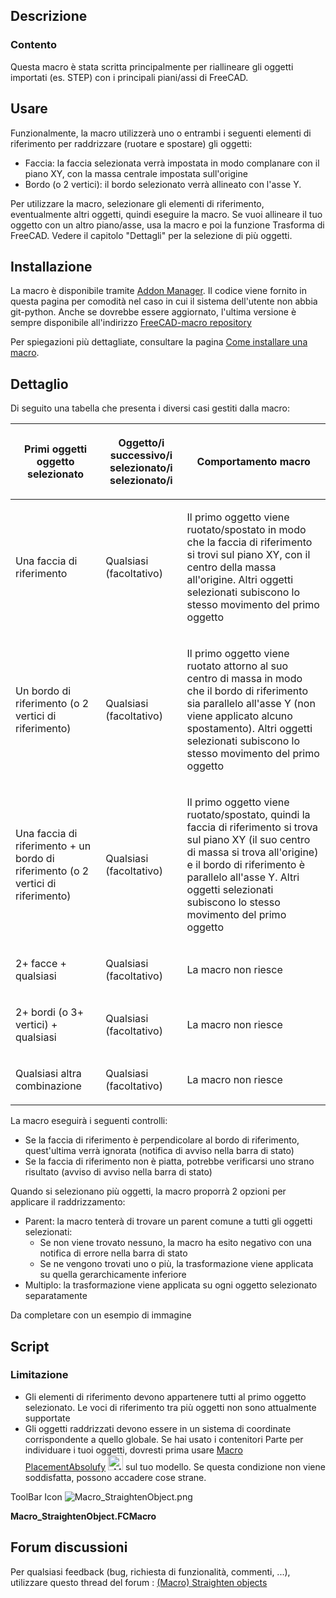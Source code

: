 <languages/>

<div class="mw-translate-fuzzy">
{{Macro/it
|Name=StraightenObject
|Name/it=StraightenObject
|Icon=Macro_StraightenObject.png
|Description=Questa macro allinea un oggetto con il sistema di coordinate FC secondo gli elementi di riferimento (faccia/bordo)<br/>Questa macro è stata scritta principalmente per riallineare gli oggetti importati (es. STEP) con i principali piani/assi di FreeCAD.<br/>A utilizzare la macro, selezionare gli elementi di riferimento, eventualmente altri oggetti, quindi eseguire la macro.
Se vuoi allineare il tuo oggetto con un altro piano/asse, usa la macro e poi la funzione Trasforma di FreeCAD.
Vedere il capitolo "Dettagli" per la selezione di più oggetti.
|Author=OpenBrain
|Date=2019-06-10
|Version=0.8
|FCVersion= 0.17+
|SeeAlso=[[Macro PlacementAbsolufy/it|Macro PlacementAbsolufy]] [[Image:Macro_PlacementAbsolufy.png|24px]]
|Download=[https://www.freecadweb.org/wiki/images/c/c9/Macro_StraightenObject.png ToolBar Icon]
}}
</div>

<span id="Description"></span>
==Descrizione==

<span id="Context"></span>
===Contento===

Questa macro è stata scritta principalmente per riallineare gli oggetti importati (es. STEP) con i principali piani/assi di FreeCAD.

<span id="Usage"></span>
==Usare==

Funzionalmente, la macro utilizzerà uno o entrambi i seguenti elementi di riferimento per raddrizzare (ruotare e spostare) gli oggetti:
* Faccia: la faccia selezionata verrà impostata in modo complanare con il piano XY, con la massa centrale impostata sull'origine
* Bordo (o 2 vertici): il bordo selezionato verrà allineato con l'asse Y.

Per utilizzare la macro, selezionare gli elementi di riferimento, eventualmente altri oggetti, quindi eseguire la macro.
Se vuoi allineare il tuo oggetto con un altro piano/asse, usa la macro e poi la funzione Trasforma di FreeCAD.
Vedere il capitolo "Dettagli" per la selezione di più oggetti.

<span id="Installation"></span>
==Installazione==

La macro è disponibile tramite [[Std AddonMgr/it|Addon Manager]].
Il codice viene fornito in questa pagina per comodità nel caso in cui il sistema dell'utente non abbia git-python. Anche se dovrebbe essere aggiornato, l'ultima versione è sempre disponibile all'indirizzo [https://github.com/FreeCAD/FreeCAD-macros/blob/master/Utility/StraightenObject.FCMacro FreeCAD-macro repository]

Per spiegazioni più dettagliate, consultare la pagina [[How to install macros/it|Come installare una macro]].

<span id="Details"></span>
==Dettaglio==

Di seguito una tabella che presenta i diversi casi gestiti dalla macro:
{| class = "wikitable"
! Primi oggetti oggetto selezionato !! Oggetto/i successivo/i selezionato/i selezionato/i !! Comportamento macro
|-
| Una faccia di riferimento || Qualsiasi (facoltativo) || Il primo oggetto viene ruotato/spostato in modo che la faccia di riferimento si trovi sul piano XY, con il centro della massa all'origine. Altri oggetti selezionati subiscono lo stesso movimento del primo oggetto
|-
| Un bordo di riferimento (o 2 vertici di riferimento) || Qualsiasi (facoltativo) || Il primo oggetto viene ruotato attorno al suo centro di massa in modo che il bordo di riferimento sia parallelo all'asse Y (non viene applicato alcuno spostamento). Altri oggetti selezionati subiscono lo stesso movimento del primo oggetto
|-
| Una faccia di riferimento + un bordo di riferimento (o 2 vertici di riferimento) || Qualsiasi (facoltativo) || Il primo oggetto viene ruotato/spostato, quindi la faccia di riferimento si trova sul piano XY (il suo centro di massa si trova all'origine) e il bordo di riferimento è parallelo all'asse Y. Altri oggetti selezionati subiscono lo stesso movimento del primo oggetto
|-
| 2+ facce + qualsiasi || Qualsiasi (facoltativo) || La macro non riesce
|-
| 2+ bordi (o 3+ vertici) + qualsiasi || Qualsiasi (facoltativo) || La macro non riesce
|-
| Qualsiasi altra combinazione || Qualsiasi (facoltativo) || La macro non riesce
|}

La macro eseguirà i seguenti controlli:
* Se la faccia di riferimento è perpendicolare al bordo di riferimento, quest'ultima verrà ignorata (notifica di avviso nella barra di stato)
* Se la faccia di riferimento non è piatta, potrebbe verificarsi uno strano risultato (avviso di avviso nella barra di stato)

Quando si selezionano più oggetti, la macro proporrà 2 opzioni per applicare il raddrizzamento:
* Parent: la macro tenterà di trovare un parent comune a tutti gli oggetti selezionati:
** Se non viene trovato nessuno, la macro ha esito negativo con una notifica di errore nella barra di stato
** Se ne vengono trovati uno o più, la trasformazione viene applicata su quella gerarchicamente inferiore
* Multiplo: la trasformazione viene applicata su ogni oggetto selezionato separatamente

Da completare con un esempio di immagine

==Script==

<span id="Limitations"></span>
===Limitazione===

* Gli elementi di riferimento devono appartenere tutti al primo oggetto selezionato. Le voci di riferimento tra più oggetti non sono attualmente supportate
* Gli oggetti raddrizzati devono essere in un sistema di coordinate corrispondente a quello globale. Se hai usato i contenitori Parte per individuare i tuoi oggetti, dovresti prima usare [[Macro PlacementAbsolufy/it|Macro PlacementAbsolufy]] [[Image: Macro_PlacementAbsolufy.png|24px]] sul tuo modello. Se questa condizione non viene soddisfatta, possono accadere cose strane.

ToolBar Icon [[Image:Macro_StraightenObject.png]]

'''Macro_StraightenObject.FCMacro'''

{{MacroCode|code=
#!/usr/bin/python
#####################################
# Copyright (c) openBrain 2019
# Licensed under LGPL v2
#
# This FreeCAD macro will straighten an object vs. root origin based on a selected face or/and a selected edge (or 2 selected vertices)
# * If only a face is selected -> Center of mass of the face is set at origin, and normal to face at this same point is aligned with Z axis
# * If only an edge is selected (or 2 vertices) -> Object is rotated around Z axis (centered at the bounding box center) so that the virtual line between the 2 edge endpoints (or between the 2 vertices) is aligned with X axis
# * If both a face and an edge (or 2 vertices) are selected, both previous effects are applied (at the difference that the Z rotation in centered on the face center of mass)
#
# Selected reference items shall belong to the same object
#
# Main use of the macro is to re-align imported objects with the FreeCAD origin
#
# Version history :
# *0.8 : some typo improvement + commenting for official PR
# *0.75 : adding transaction for correct undo management
# *0.7 : multiple objects support (LIMITATION : reference items shall all belong to first object)(LIMITATION : unexpected results may happen if selected objects are in different coordinate systems)
# *0.6 : change way of reaching PartDesign Body, older has trouble with objects contained in a part
# *0.51 : change reference face alignment so it is considered a bottom face rather than a top one
# *0.5 : beta release
#
#####################################

__Name__ = 'StraigthenObject'
__Comment__ = 'Straighten an object by a face and/or an edge (or 2 vertices)'
__Author__ = 'openBrain'
__Version__ = '0.8'
__Date__ = '2019-06-10'
__License__ = 'LGPL v2'
__Web__ = 'https://wiki.freecad.org/Macro_StraightenObject'
__Wiki__ = 'https://wiki.freecad.org/Macro_StraightenObject'
__Icon__ = ''
__Help__ = 'Select face and/or edge to guide object straightening then run the macro'
__Status__ = 'Beta'
__Requires__ = 'FreeCAD >= 0.17'
__Communication__ = 'https://forum.freecad.org/viewtopic.php?f=22&t=35191'

__dbg__ = False #True for debugging

from PySide import QtGui

def cslM(msg):
    FreeCAD.Console.PrintMessage('\n')
    FreeCAD.Console.PrintMessage(msg)

def cslW(msg):
    FreeCAD.Console.PrintMessage('\n')
    FreeCAD.Console.PrintWarning(msg)

def cslE(msg):
    FreeCAD.Console.PrintMessage('\n')
    FreeCAD.Console.PrintError(msg)

def cslD(msg):
    if __dbg__:
        FreeCAD.Console.PrintMessage('\n')
        FreeCAD.Console.PrintMessage("Debug : " + str(msg))

_0Vec_ = FreeCAD.Vector(0, 0, 0)
_XVec_ = FreeCAD.Vector(1, 0, 0)
_YVec_ = FreeCAD.Vector(0, 1, 0)
_ZVec_ = FreeCAD.Vector(0, 0, 1)

if __dbg__:  ##Clear report view in debug mode
    FreeCADGui.getMainWindow().findChild(QtGui.QTextEdit, "Report view").clear()

cslM("Starting Straighten Object macro")
cslD("Getting selected objects to define targets")

selError = False #true if incorrect selection made
cancelOp = False #true if operation canceled by user

if len(FreeCADGui.Selection.getSelection()) > 1: #if several objet selected
    cslD("Multiple objects selected, asking user what to do")
    msgb = QtGui.QMessageBox() ##create a message box to ask for user choice & populate it
    msgb.setWindowTitle("Multiple objects selected")
    msgb.setText("""You have selected multiple objects
        This is experimental feature, unexpected results may happen if objects are in different coordinate systems
        Click 'Parent' to try to find a common parent and apply transformation to it
        Click 'Multiple' to apply transformation on all objects individually
        Click 'Cancel' to cancel operation""")
    msgb.setInformativeText("!!! Reference face and/or line shall belong to the 1st selected object !!!")
    msgb.setIcon(QtGui.QMessageBox.Question)
    pbut = msgb.addButton("Parent", QtGui.QMessageBox.AcceptRole) #button for 'Parent' mode
    mbut = msgb.addButton("Multiple", QtGui.QMessageBox.AcceptRole) #button for "Multiple' mode
    cbut = msgb.addButton("Cancel", QtGui.QMessageBox.RejectRole) #button to cancel operation
    msgb.exec_() #display message box
    if msgb.clickedButton() == pbut: #if 'Parent' mode selected
        cslD("Parent mode selected, will search for a common one")
        plist = FreeCADGui.Selection.getSelection()[0].InListRecursive #initialize the parent list
        for obj in FreeCADGui.Selection.getSelection(): #for each object in selection
            plist = list(set(plist).intersection(obj.InListRecursive)) #search common parent with previous objects
        cslD("Found common parent(s) : " + str([str(p.Label) for p in plist]) + " / if several, choose the first one")
        if len(plist) == 0: #if no common parent found
            selError = True
            cslE("No common parent found")
        else: #if common parent found
            target = [plist[0]] #take the lowest level one as target
            cslD("Selected parent as target : " + str(target[0].Label))
    elif msgb.clickedButton() == mbut: #if 'Multiple' mode selected
        cslD("Multiple mode selected, will apply on all objects")
        target = FreeCADGui.Selection.getSelection() #take all selection as target
    else: #if operation canceled
        cancelOp = True
        cslD("Operation canceled by user")
elif len(FreeCADGui.Selection.getSelection()) == 1: #if only one object selected
    target = FreeCADGui.Selection.getSelection() #take it as target
else: #no object selected
    selError = True
    cslE("No object selected")

if not(selError or cancelOp): #if a valid selection is available
    cslD("Target(s) after mode application : " + str(target[0].Label))
    cslD("Checking if PartDesign feature selected")
    for cnt, t in enumerate(target): #going through the targets
        try:
            while str(t.TypeId)[:10] == 'PartDesign' and str(t.TypeId) != 'PartDesign::Body': #while object is in a PartDesign and is not the Body
                t = t.getParentGeoFeatureGroup() #try its parent as new target
        except: #if a PartDesign object has no containing Body
            selError = True
            cslE("Found a PartDesign object not in a Body")
            break
        target[cnt] = t #update target

    target = list(set(target).intersection(target)) #remove duplicates to prevent applying 2 times transformation on same object
    cslD("Final target(s) : " + str([str(t.Label) for t in target]))

    cslD("Getting reference items")

    refFaceDef = False #true if a reference face is selected
    refPt1Def = False #true if one reference point is found selected
    refPt2Def = False #true if another reference point is found selected

    cslD("Subobjects : " +str(FreeCADGui.Selection.getSelectionEx()[0].SubElementNames))
    for selItem in FreeCADGui.Selection.getSelectionEx()[0].SubObjects: #going through selected items of first object
        if isinstance(selItem, Part.Face): #if it's a face
            if not refFaceDef: #if reference face not yet defined
                refFace = selItem #define it
                refFaceDef = True #and remember
            else:
                selError = True #too much faces selected
                cslE("Too much reference faces selected")
        elif isinstance(selItem, Part.Edge): #if it's an edge
            if not refPt1Def and not refPt2Def: #if reference points not yet defined
                refPt1 = selItem.Vertexes[0] #define 1st reference point as first edge point
                refPt1Def = True #and remember
                refPt2 = selItem.Vertexes[len(selItem.Vertexes)-1] #define 2nd reference point as last edge point
                refPt2Def = True #and remember
            else:
                selError = True #too much points selected
                cslE("Too much reference points selected (vertices or edges)")
        elif isinstance(selItem, Part.Vertex): #if it's a vertex
            if not refPt1Def: #if 1st reference point not yet defined
                refPt1 = selItem #define it
                refPt1Def = True #and remember
            elif not refPt2Def: #if 2nd reference point not yet defined
                refPt2 = selItem #define it
                refPt2Def = True #and remember
            else:
                selError = True #too much points selected
                cslE("Too much reference points selected (vertices or edges)")
        else:
            selError = True #incorrect type of item selected
            cslE("Incorrect type of item selected")

if cancelOp:
    cslM("Operation canceled by user ... exiting")
elif selError or (bool(refPt1Def) != bool(refPt2Def)) or (not (refPt1Def or refPt2Def or refFaceDef)): #if selection error or only one reference point defined or no reference face/point defined
    cslE("Selection error : see report view & documentation for more details ... Exiting")
else:
    FreeCAD.ActiveDocument.openTransaction("Straighten objects") #open new transaction for undo management
    cslD("Starting Transformation")
    obj = FreeCADGui.Selection.getSelection()[0] # take as reference the first object selected for transformation
    shiftVec = _0Vec_ #no shift move by defaut
    faceRot = FreeCAD.Rotation(_ZVec_, _ZVec_) #no reference rotation by default
    lineRot = FreeCAD.Rotation(_ZVec_, _ZVec_) #no reference line by default
    normVec = _ZVec_ #normal is the Z axis by default
    rotCenter = obj.Shape.BoundBox.Center #center of rotation at object bounding box center by default
    warning = False #True if a warning appears

    if refFaceDef: #if a reference face has been defined
        cslD("A reference face is available")
        faceCurv = refFace.curvatureAt(refFace.Surface.parameter(refFace.CenterOfMass)[0], refFace.Surface.parameter(refFace.CenterOfMass)[1]) #calculating face curvature at center of mass
        cslD("Curvature : " + str(faceCurv))
        if faceCurv != (0, 0): #if reference face is not flat at its center of mass
            warning = True
            cslW("Reference face is not flat at its center of mass, unexpected results may happen") #warn user about it
        rotCenter = refFace.CenterOfMass #changing center of rotation to center of mass of reference face
        shiftVec -= refFace.CenterOfMass #the reference face will be centered
        normVec = refFace.normalAt(refFace.Surface.parameter(refFace.CenterOfMass)[0], refFace.Surface.parameter(refFace.CenterOfMass)[1]) #getting normal vector at face center of mass
        faceRot = FreeCAD.Rotation(normVec, -_ZVec_) #calculate needed rotation to align the reference face with Z axis
        for t in target:
            t.Placement = FreeCAD.Placement(_0Vec_, faceRot, rotCenter).multiply(t.Placement) #rotate targets to align reference face normal with Z axis
        cslD("Targets rotated to match reference face normal with Z axis")
    if refPt1Def: #if reference points have been defined
        cslD("Reference points are available")
        lineVec = refPt2.Point - refPt1.Point #calculate vector (reference line) defined by reference points
        lineVecMod = faceRot.multVec(lineVec) #reference line has maybe been modified by previous object rotation
        lineNorm = lineVecMod.projectToPlane(_0Vec_, _ZVec_) #calculate line projection on XY plane
        cslD("Normality : " + str(lineNorm))
        if lineNorm == _0Vec_: #if reference line is perpendicular to rotating plane
            warning = True
            cslW("Line reference is aligned with normal, line alignment will be ignored") #warn user about it
        else:
            lineRot = FreeCAD.Rotation(lineNorm, _XVec_) #calculate needed rotation to align with X axis
            for t in target:
                t.Placement = FreeCAD.Placement(_0Vec_, lineRot, rotCenter).multiply(t.Placement) #rotate targets to align reference line with X axis
            cslD("Targets rotated to match reference line with X axis")

    for t in target:
        t.Placement.move(shiftVec) #finally shift targets if needed
    cslD("Targets shift")
    FreeCAD.ActiveDocument.commitTransaction() #commit transaction
    if warning:
        cslW("Macro terminated with warning(s), see report view & documentation for more details")
    else :
        cslM("Macro terminated correctly")
      
}}

<span id="Forum_discussion"></span>
==Forum discussioni==

<div class="mw-translate-fuzzy">
Per qualsiasi feedback (bug, richiesta di funzionalità, commenti, ...), utilizzare questo thread del forum : [https://forum.freecadweb.org/viewtopic.php?f=22&t=35191 (Macro) Straighten objects]
</div>